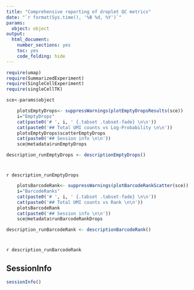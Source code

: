 ```yaml
---
title: "Comprehensive reporting of droplet QC metrics"
date: "`r format(Sys.time(), '%B %d, %Y')`"
params: 
  object: object
output:
  html_document:
    number_sections: yes
    toc: yes
    code_folding: hide
---
```


```r
require(umap)
require(SummarizedExperiment)
require(SingleCellExperiment)
require(singleCellTK)
```

```r
sce<-params$object
```

```r
    plotsEmptyDrops<- suppressWarnings(plotEmptyDropsResults(sce))
    i="EmptyDrops"
    cat(paste0('# ', i, ' {.tabset .tabset-fade} \n\n'))
    cat(paste0('## Total UMI counts vs Log-Probability \n\n'))
    plotsEmptyDrops$scatterEmptyDrops
    cat(paste0('## Session info \n\n'))
    sce@metadata$runEmptyDrops
```

```r
description_runEmptyDrops <- descriptionEmptyDrops()
```
# {.unlisted .unnumbered .toc-ignore}
`r description_runEmptyDrops`

```r
    plotsBarcodeRank<- suppressWarnings(plotBarcodeRankScatter(sce))
    i="BarcodeRanks"
    cat(paste0('# ', i, ' {.tabset .tabset-fade} \n\n'))
    cat(paste0('## Total UMI counts vs Rank \n\n'))
    plotsBarcodeRank
    cat(paste0('## Session info \n\n'))
    sce@metadata$runBarcodeRankDrops
```

```r
description_runBarcodeRank <- descriptionBarcodeRank()
```
# {.unlisted .unnumbered .toc-ignore}
`r description_runBarcodeRank`

## SessionInfo
```r
sessionInfo()
```